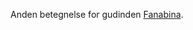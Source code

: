 {{title:Løgnens Frue}}
{{author:Laura Holmegaard}}
{{timestamp:2009-10-02T12:50:08Z}}
{{copyright:Løgnens Frue}}
Anden betegnelse for gudinden [[Fanabina]].